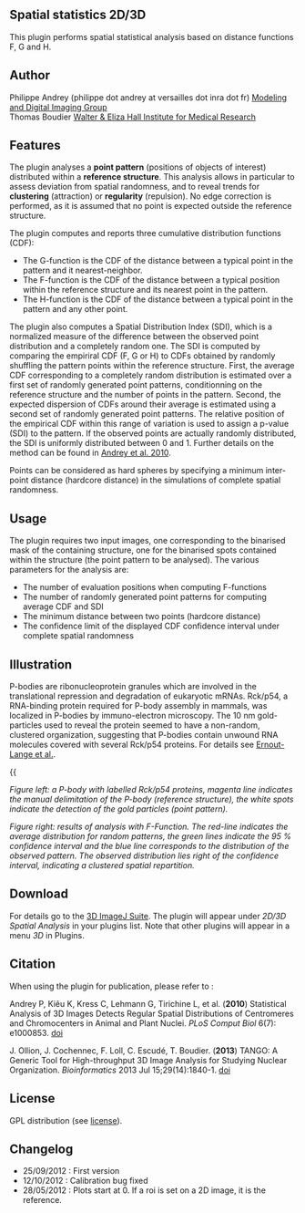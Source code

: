 == Spatial statistics 2D/3D  ==
This plugin performs spatial statistical analysis based on distance functions F, G and H.

== Author ==
Philippe Andrey (philippe dot andrey at versailles dot inra dot fr)
[[http://www-ijpb.versailles.inra.fr/en/bc/equipes/modelisation-imagerie/index.html|Modeling and Digital Imaging Group]]<br />

Thomas Boudier {{:plugin:analysis:spatial_statistics_2d_3d:wehi-boudier.png|}} [[https://www.wehi.edu.au/|Walter &amp; Eliza Hall Institute for Medical Research]]

== Features ==

The plugin analyses a '''point pattern''' (positions of objects of interest) distributed within a '''reference structure'''.
This analysis allows in particular to assess deviation from spatial randomness, and to reveal trends for '''clustering''' (attraction) or '''regularity''' (repulsion).
No edge correction is performed, as it is assumed that no point is expected outside the reference structure.

The plugin computes and reports three cumulative distribution functions (CDF):

* The G-function is the CDF of the distance between a typical point in the pattern and it nearest-neighbor.
* The F-function is the CDF of the distance between a typical position within the reference structure and its nearest point in the pattern.
* The H-function is the CDF of the distance between a typical point in the pattern and any other point.

The plugin also computes a Spatial Distribution Index (SDI), which is a normalized measure of the difference between the observed point distribution and a completely random one.
The SDI is computed by comparing the empiriral CDF (F, G or H) to CDFs obtained by randomly shuffling the pattern points within the reference structure.
First, the average CDF corresponding to a completely random distribution is estimated over a first set of randomly generated point patterns, conditionning on the reference structure and the number of points in the pattern.
Second, the expected dispersion of CDFs around their average is estimated using a second set of randomly generated point patterns.
The relative position of the empirical CDF within this range of variation is used to assign a p-value (SDI) to the pattern.
If the observed points are actually randomly distributed, the SDI is uniformly distributed between 0 and 1.
Further details on the method can be found in [[http://www.ploscompbiol.org/article/info%3Adoi%2F10.1371%2Fjournal.pcbi.1000853|Andrey et al. 2010]].

Points can be considered as hard spheres by specifying a minimum inter-point distance (hardcore distance) in the simulations of complete spatial randomness.


== Usage ==

The plugin requires two input images, one corresponding to the binarised mask of the containing structure, one for the binarised spots contained within the structure (the point pattern to be analysed). 
The various parameters for the analysis are: 

* The number of evaluation positions when computing F-functions
* The number of randomly generated point patterns for computing average CDF and SDI
* The minimum distance between two points (hardcore distance)
* The confidence limit of the displayed CDF confidence interval under complete spatial randomness

== Illustration ==

P-bodies are ribonucleoprotein granules which are involved in the
translational repression and degradation of eukaryotic mRNAs. Rck/p54, a
RNA-binding protein required for P-body assembly in mammals, was
localized in P-bodies by immuno-electron microscopy. The 10
nm gold-particles used to reveal the protein seemed to have a non-random, clustered organization, suggesting that P-bodies contain unwound RNA molecules covered
with several Rck/p54 proteins. For details see [[http://www.ncbi.nlm.nih.gov/pubmed/22836354|Ernout-Lange et al.]].

{{{{:plugin:stacks:3d_ij_suite:p-body.png|P-body with detected spots}}
{{:plugin:stacks:3d_ij_suite:fhisto.png|Results of F-function analysis showing a non-random distribution}}


''Figure left: a P-body with labelled Rck/p54 proteins, magenta line indicates the manual delimitation of the P-body (reference structure), the white spots indicate the detection of the gold particles (point pattern).'' 

''Figure right: results of analysis with F-Function. The red-line indicates the average distribution for random patterns, the green lines indicate the 95 % confidence interval and the blue line corresponds to the distribution of the observed pattern.
The observed distribution lies right of the confidence interval, indicating a clustered spatial repartition.'' 

== Download ==
For details go to the [[plugin:stacks:3d_ij_suite:start|3D ImageJ Suite]]. The plugin will appear under ''2D/3D Spatial Analysis'' in your plugins list. Note that other plugins will appear in a menu ''3D'' in Plugins.

== Citation ==
When using the  plugin for publication, please refer to :

Andrey P, Kiêu K, Kress C, Lehmann G, Tirichine L, et al. ('''2010''') Statistical Analysis of 3D Images Detects Regular Spatial Distributions of Centromeres and Chromocenters in Animal and Plant Nuclei. ''PLoS Comput Biol'' 6(7): e1000853. [[http://dx.doi.org/10.1371/journal.pcbi.1000853|doi]]


J. Ollion, J. Cochennec, F. Loll, C. Escudé, T. Boudier. ('''2013''') TANGO: A Generic Tool for High-throughput 3D Image Analysis for Studying Nuclear Organization. ''Bioinformatics'' 2013 Jul 15;29(14):1840-1. [[http://dx.doi.org/10.1093/bioinformatics/btt276|doi]]
== License ==
GPL distribution (see [[http://www.cecill.info/index.en.html|license]]). 

== Changelog ==
* 25/09/2012 : First version 
* 12/10/2012 : Calibration bug fixed
* 28/05/2012 : Plots start at 0. If a roi is set on a 2D image, it is the reference.



